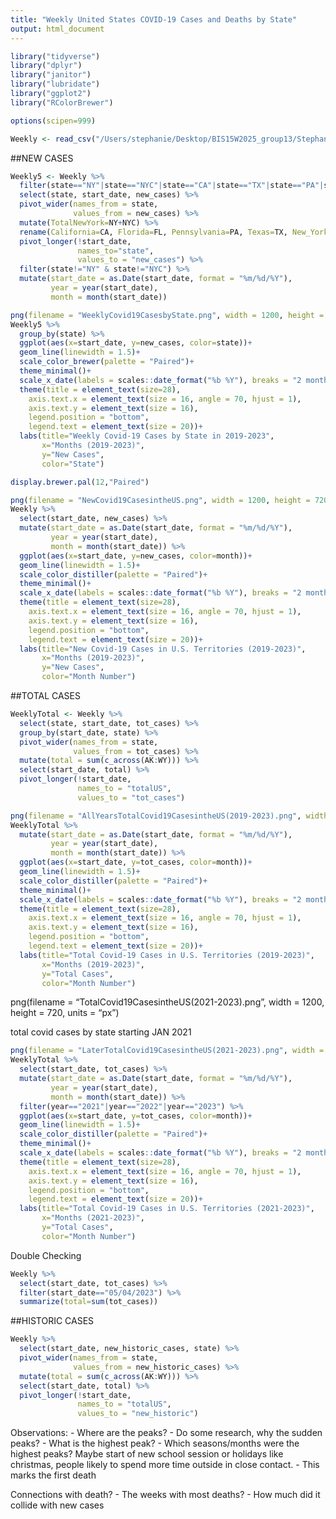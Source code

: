 ```yaml
---
title: "Weekly United States COVID-19 Cases and Deaths by State"
output: html_document
---
```


```r
library("tidyverse") 
library("dplyr")
library("janitor")
library("lubridate")
library("ggplot2")
library("RColorBrewer")
```

```r
options(scipen=999)
```


```r
Weekly <- read_csv("/Users/stephanie/Desktop/BIS15W2025_group13/Stephanie/WeeklyCases.csv") %>% clean_names()
```






##NEW CASES

```r
Weekly5 <- Weekly %>% 
  filter(state=="NY"|state=="NYC"|state=="CA"|state=="TX"|state=="PA"|state=="FL") %>% 
  select(state, start_date, new_cases) %>% 
  pivot_wider(names_from = state,
              values_from = new_cases) %>% 
  mutate(TotalNewYork=NY+NYC) %>% 
  rename(California=CA, Florida=FL, Pennsylvania=PA, Texas=TX, New_York=TotalNewYork) %>% 
  pivot_longer(!start_date, 
               names_to="state",
               values_to = "new_cases") %>% 
  filter(state!="NY" & state!="NYC") %>% 
  mutate(start_date = as.Date(start_date, format = "%m/%d/%Y"),
         year = year(start_date),
         month = month(start_date))
```


```r
png(filename = "WeeklyCovid19CasesbyState.png", width = 1200, height = 720, units = "px")
Weekly5 %>% 
  group_by(state) %>% 
  ggplot(aes(x=start_date, y=new_cases, color=state))+
  geom_line(linewidth = 1.5)+
  scale_color_brewer(palette = "Paired")+ 
  theme_minimal()+
  scale_x_date(labels = scales::date_format("%b %Y"), breaks = "2 months")+
  theme(title = element_text(size=28),
    axis.text.x = element_text(size = 16, angle = 70, hjust = 1),
    axis.text.y = element_text(size = 16),
    legend.position = "bottom",
    legend.text = element_text(size = 20))+
  labs(title="Weekly Covid-19 Cases by State in 2019-2023",
       x="Months (2019-2023)",
       y="New Cases",
       color="State")
```

```r
display.brewer.pal(12,"Paired")
```

```r
png(filename = "NewCovid19CasesintheUS.png", width = 1200, height = 720, units = "px")
Weekly %>% 
  select(start_date, new_cases) %>% 
  mutate(start_date = as.Date(start_date, format = "%m/%d/%Y"),
         year = year(start_date),
         month = month(start_date)) %>% 
  ggplot(aes(x=start_date, y=new_cases, color=month))+
  geom_line(linewidth = 1.5)+
  scale_color_distiller(palette = "Paired")+ 
  theme_minimal()+
  scale_x_date(labels = scales::date_format("%b %Y"), breaks = "2 months")+
  theme(title = element_text(size=28),
    axis.text.x = element_text(size = 16, angle = 70, hjust = 1),
    axis.text.y = element_text(size = 16),
    legend.position = "bottom",
    legend.text = element_text(size = 20))+
  labs(title="New Covid-19 Cases in U.S. Territories (2019-2023)",
       x="Months (2019-2023)",
       y="New Cases",
       color="Month Number")
```













##TOTAL CASES

```r
WeeklyTotal <- Weekly %>% 
  select(state, start_date, tot_cases) %>% 
  group_by(start_date, state) %>% 
  pivot_wider(names_from = state, 
              values_from = tot_cases) %>% 
  mutate(total = sum(c_across(AK:WY))) %>% 
  select(start_date, total) %>% 
  pivot_longer(!start_date,
               names_to = "totalUS",
               values_to = "tot_cases")
```



```r
png(filename = "AllYearsTotalCovid19CasesintheUS(2019-2023).png", width = 1200, height = 720, units = "px")
WeeklyTotal %>% 
  mutate(start_date = as.Date(start_date, format = "%m/%d/%Y"),
         year = year(start_date),
         month = month(start_date)) %>% 
  ggplot(aes(x=start_date, y=tot_cases, color=month))+
  geom_line(linewidth = 1.5)+
  scale_color_distiller(palette = "Paired")+ 
  theme_minimal()+
  scale_x_date(labels = scales::date_format("%b %Y"), breaks = "2 months")+
  theme(title = element_text(size=28),
    axis.text.x = element_text(size = 16, angle = 70, hjust = 1),
    axis.text.y = element_text(size = 16),
    legend.position = "bottom",
    legend.text = element_text(size = 20))+
  labs(title="Total Covid-19 Cases in U.S. Territories (2019-2023)",
       x="Months (2019-2023)",
       y="Total Cases",
       color="Month Number")
```





png(filename = "TotalCovid19CasesintheUS(2021-2023).png", width = 1200, height = 720, units = "px")

total covid cases by state starting JAN 2021
```r
png(filename = "LaterTotalCovid19CasesintheUS(2021-2023).png", width = 1200, height = 720, units = "px")
WeeklyTotal %>% 
  select(start_date, tot_cases) %>% 
  mutate(start_date = as.Date(start_date, format = "%m/%d/%Y"),
         year = year(start_date),
         month = month(start_date)) %>% 
  filter(year=="2021"|year=="2022"|year=="2023") %>% 
  ggplot(aes(x=start_date, y=tot_cases, color=month))+
  geom_line(linewidth = 1.5)+
  scale_color_distiller(palette = "Paired")+ 
  theme_minimal()+
  scale_x_date(labels = scales::date_format("%b %Y"), breaks = "2 months")+
  theme(title = element_text(size=28),
    axis.text.x = element_text(size = 16, angle = 70, hjust = 1),
    axis.text.y = element_text(size = 16),
    legend.position = "bottom",
    legend.text = element_text(size = 20))+
  labs(title="Total Covid-19 Cases in U.S. Territories (2021-2023)",
       x="Months (2021-2023)",
       y="Total Cases",
       color="Month Number")
```


Double Checking
```r
Weekly %>% 
  select(start_date, tot_cases) %>% 
  filter(start_date=="05/04/2023") %>% 
  summarize(total=sum(tot_cases))
```


##HISTORIC CASES
```r
Weekly %>% 
  select(start_date, new_historic_cases, state) %>% 
  pivot_wider(names_from = state, 
              values_from = new_historic_cases) %>% 
  mutate(total = sum(c_across(AK:WY))) %>% 
  select(start_date, total) %>% 
  pivot_longer(!start_date,
               names_to = "totalUS",
               values_to = "new_historic")
```




Observations:
- Where are the peaks?
- Do some research, why the sudden peaks?
- What is the highest peak?
- Which seasons/months were the highest peaks? Maybe start of new school session or holidays like christmas, people likely to spend more time outside in close contact. 
- This marks the first death

Connections with death?
- The weeks with most deaths?
- How much did it collide with new cases

